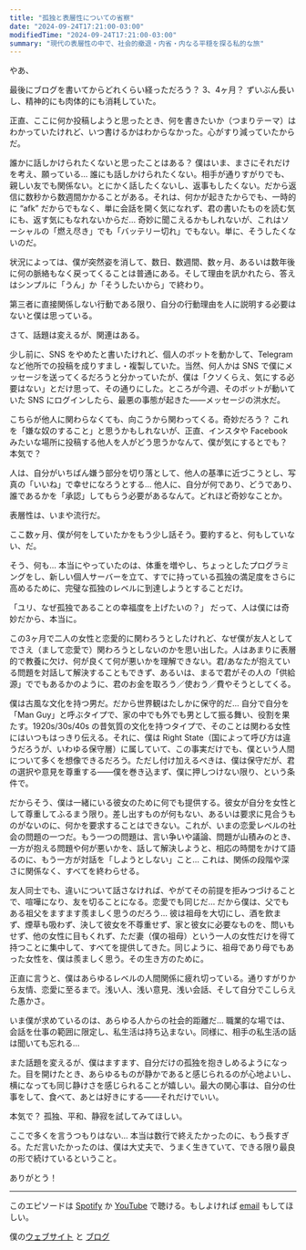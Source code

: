 ```yaml
---
title: "孤独と表層性についての省察"
date: "2024-09-24T17:21:00-03:00"
modifiedTime: "2024-09-24T17:21:00-03:00"
summary: "現代の表層性の中で、社会的撤退・内省・内なる平穏を探る私的な旅"
---
```


やあ、

最後にブログを書いてからどれくらい経っただろう？ 3、4ヶ月？ ずいぶん長いし、精神的にも肉体的にも消耗していた。

正直、ここに何か投稿しようと思ったとき、何を書きたいか（つまりテーマ）はわかっていたけれど、いつ書けるかはわからなかった。心がすり減っていたからだ。

誰かに話しかけられたくないと思ったことはある？ 僕はいま、まさにそれだけを考え、願っている… 誰にも話しかけられたくない。相手が通りすがりでも、親しい友でも関係ない。とにかく話したくないし、返事もしたくない。だから返信に数秒から数週間かかることがある。それは、何かが起きたからでも、一時的に “afk” だからでもなく、単に会話を開く気になれず、君の書いたものを読む気にも、返す気にもなれないからだ… 奇妙に聞こえるかもしれないが、これはソーシャルの「燃え尽き」でも「バッテリー切れ」でもない。単に、そうしたくないのだ。

状況によっては、僕が突然姿を消して、数日、数週間、数ヶ月、あるいは数年後に何の脈絡もなく戻ってくることは普通にある。そして理由を訊かれたら、答えはシンプルに「うん」か「そうしたいから」で終わり。

第三者に直接関係しない行動である限り、自分の行動理由を人に説明する必要はないと僕は思っている。

さて、話題は変えるが、関連はある。

少し前に、SNS をやめたと書いたけれど、個人のボットを動かして、Telegram など他所での投稿を成りすまし・複製していた。当然、何人かは SNS で僕にメッセージを送ってくるだろうと分かっていたが、僕は「クソくらえ、気にする必要はない」とだけ思って、その通りにした。ところが今週、そのボットが動いていた SNS にログインしたら、最悪の事態が起きた——メッセージの洪水だ。

こちらが他人に関わらなくても、向こうから関わってくる。奇妙だろう？ これを「嫌な奴のすること」と思うかもしれないが、正直、インスタや Facebook みたいな場所に投稿する他人を人がどう思うかなんて、僕が気にするとでも？ 本気で？

人は、自分がいちばん嫌う部分を切り落として、他人の基準に近づこうとし、写真の「いいね」で幸せになろうとする… 他人に、自分が何であり、どうであり、誰であるかを「承認」してもらう必要があるなんて。どれほど奇妙なことか。

表層性は、いまや流行だ。

ここ数ヶ月、僕が何をしていたかをもう少し話そう。要約すると、何もしていない、だ。

そう、何も… 本当にやっていたのは、体重を増やし、ちょっとしたプログラミングをし、新しい個人サーバーを立て、すでに持っている孤独の満足度をさらに高めるために、完璧な孤独のレベルに到達しようとすることだけ。

「ユリ、なぜ孤独であることの幸福度を上げたいの？」 だって、人は僕には奇妙だから、本当に。

この3ヶ月で二人の女性と恋愛的に関わろうとしたけれど、なぜ僕が友人としてでさえ（まして恋愛で）関わろうとしないのかを思い出した。人はあまりに表層的で教養に欠け、何が良くて何が悪いかを理解できない。君/あなたが抱えている問題を対話して解決することもできず、あるいは、まるで君がその人の「供給源」ででもあるかのように、君のお金を取ろう／使おう／費やそうとしてくる。

僕は古風な文化を持つ男だ。だから世界観はたしかに保守的だ… 自分で自分を「Man Guy」と呼ぶタイプで、家の中でも外でも男として振る舞い、役割を果たす。1920s/30s/40s の昔気質の文化を持つタイプで、そのことは関わる女性にはいつもはっきり伝える。それに、僕は Right State（国によって呼び方は違うだろうが、いわゆる保守層）に属していて、この事実だけでも、僕という人間について多くを想像できるだろう。ただし付け加えるべきは、僕は保守だが、君の選択や意見を尊重する——僕を巻き込まず、僕に押しつけない限り、という条件で。

だからそう、僕は一緒にいる彼女のために何でも提供する。彼女が自分を女性として尊重してふるまう限り。差し出すものが何もない、あるいは要求に見合うものがないのに、何かを要求することはできない。これが、いまの恋愛レベルの社会の問題の一つだ。もう一つの問題は、言い争いや議論、問題が山積みのとき、一方が抱える問題や何が悪いかを、話して解決しようと、相応の時間をかけて語るのに、もう一方が対話を「しようとしない」こと… これは、関係の段階や深さに関係なく、すべてを終わらせる。

友人同士でも、違いについて話さなければ、やがてその前提を拒みつづけることで、喧嘩になり、友を切ることになる。恋愛でも同じだ… だから僕は、父でもある祖父をますます羨ましく思うのだろう… 彼は祖母を大切にし、酒を飲まず、煙草も吸わず、決して彼女を不尊重せず、家と彼女に必要なものを、問いもせず、他の女性に目もくれず、ただ妻（僕の祖母）という一人の女性だけを得て持つことに集中して、すべてを提供してきた。同じように、祖母であり母でもあった女性を、僕は羨ましく思う。その生き方のために。

正直に言うと、僕はあらゆるレベルの人間関係に疲れ切っている。通りすがりから友情、恋愛に至るまで。浅い人、浅い意見、浅い会話、そして自分でこしらえた愚かさ。

いま僕が求めているのは、あらゆる人からの社会的距離だ… 職業的な場では、会話を仕事の範囲に限定し、私生活は持ち込まない。同様に、相手の私生活の話は聞いても忘れる…

また話題を変えるが、僕はますます、自分だけの孤独を抱きしめるようになった。目を開けたとき、あらゆるものが静かであると感じられるのが心地よいし、横になっても同じ静けさを感じられることが嬉しい。最大の関心事は、自分の仕事をして、食べて、あとは好きにする——それだけでいい。

本気で？ 孤独、平和、静寂を試してみてほしい。

ここで多くを言うつもりはない… 本当は数行で終えたかったのに、もう長すぎる。ただ言いたかったのは、僕は大丈夫で、うまく生きていて、できる限り最良の形で続けているということ。

ありがとう！

---

このエピソードは [Spotify](https://open.spotify.com/show/2XRQ2mpUbtT0ZqxFVrl0KK) か [YouTube](https://www.youtube.com/playlist?list=PLbc46mnbfJiFEJY9e79ncuj02eM5YZY9h) で聴ける。もしよければ [email](mailto:me@yuricunha.com) もしてほしい。

僕の[ウェブサイト](yuricunha.com) と [ブログ](yuricunha.com/blog)
